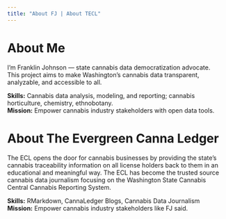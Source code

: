 ```yaml
---
title: "About FJ | About TECL"
---
```


# About Me

I’m Franklin Johnson — state cannabis data democratization advocate.  
This project aims to make Washington’s cannabis data transparent, analyzable, and accessible to all.

**Skills:** Cannabis data analysis, modeling, and reporting; cannabis horticulture, chemistry, ethnobotany.     
**Mission:** Empower cannabis industry stakeholders with open data tools.

# About The Evergreen Canna Ledger

The ECL opens the door for cannabis businesses by providing the state's cannabis traceability information on all license holders back to them in an educational and meaningful way. The ECL has become the trusted source cannabis data journalism focusing on the Washington State Cannabis Central Cannabis Reporting System.  

**Skills:** RMarkdown, CannaLedger Blogs, Cannabis Data Journalism  
**Mission:** Empower cannabis industry stakeholders like FJ said.